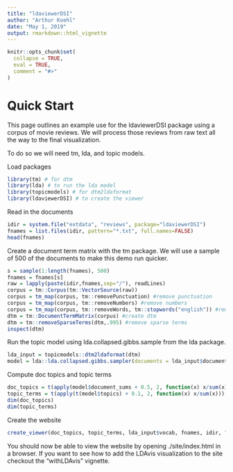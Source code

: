 ```yaml
---
title: "ldaviewerDSI"
author: "Arthur Koehl"
date: "May 1, 2019"
output: rmarkdown::html_vignette
---
```



```r
knitr::opts_chunk$set(
  collapse = TRUE,
  eval = TRUE,
  comment = "#>"
)
```

# Quick Start

This page outlines an example use for the ldaviewerDSI package using a corpus of movie reviews. We will process those reviews from raw text all the way to the final visualization. 

To do so we will need tm, lda, and topic models. 

Load packages
```r
library(tm) # for dtm
library(lda) # to run the lda model
library(topicmodels) # for dtm2ldaformat
library(ldaviewerDSI) # to create the viewer
```


Read in the documents
```r
idir = system.file("extdata", "reviews", package="ldaviewerDSI")
fnames = list.files(idir, pattern="*.txt", full.names=FALSE)
head(fnames)
```

Create a document term matrix with the tm package. We will use a sample of 500 of the documents to make this demo run quicker.
```r
s = sample(1:length(fnames), 500)
fnames = fnames[s]
raw = lapply(paste(idir,fnames,sep="/"), readLines)
corpus = tm::Corpus(tm::VectorSource(raw))
corpus = tm_map(corpus, tm::removePunctuation) #remove punctuation
corpus = tm_map(corpus, tm::removeNumbers) #remove numbers
corpus = tm_map(corpus, tm::removeWords, tm::stopwords("english")) #remove stopwords
dtm = tm::DocumentTermMatrix(corpus) #create dtm
dtm = tm::removeSparseTerms(dtm,.995) #remove sparse terms
inspect(dtm)
```


Run the topic model using lda.collapsed.gibbs.sample from the lda package.
```r
lda_input = topicmodels::dtm2ldaformat(dtm)
model = lda::lda.collapsed.gibbs.sampler(documents = lda_input$documents, K=20, vocab=lda_input$vocab, num.iterations=1000, alpha=0.5, eta=0.1, burnin=50)
```

Compute doc topics and topic terms
```r
doc_topics = t(apply(model$document_sums + 0.5, 2, function(x) x/sum(x)))
topic_terms = t(apply(t(model$topics) + 0.1, 2, function(x) x/sum(x)))
dim(doc_topics)
dim(topic_terms)
```

Create the website
```r
create_viewer(doc_topics, topic_terms, lda_input$vocab, fnames, idir, "./site/", verbose=TRUE)
```

You should now be able to view the website by opening ./site/index.html in a browser.
If you want to see how to add the LDAvis visualization to the site checkout the "withLDAvis" vignette.
